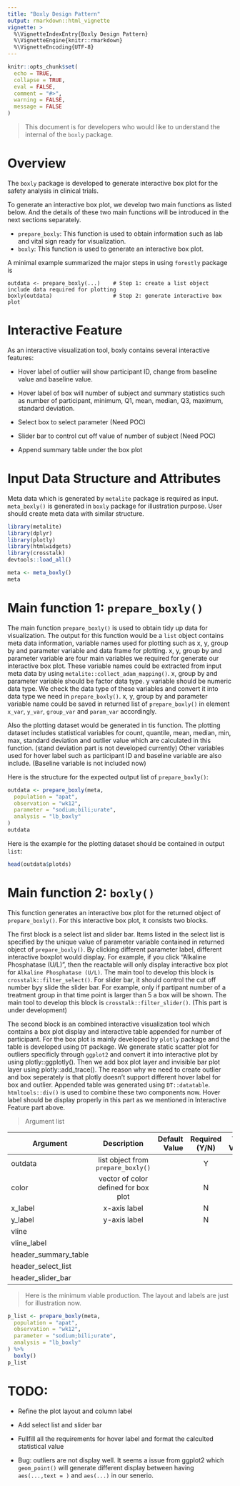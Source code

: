 ```yaml
---
title: "Boxly Design Pattern"
output: rmarkdown::html_vignette
vignette: >
  %\VignetteIndexEntry{Boxly Design Pattern}
  %\VignetteEngine{knitr::rmarkdown}
  %\VignetteEncoding{UTF-8}
---
```



```r
knitr::opts_chunk$set(
  echo = TRUE,
  collapse = TRUE,
  eval = FALSE,
  comment = "#>",
  warning = FALSE,
  message = FALSE
)
```

> This document is for developers who would like to understand the internal of the `boxly` package.

# Overview

The `boxly` package is developed to generate interactive box plot 
for the safety analysis in clinical trials. 

To generate an interactive box plot, we develop two main functions as listed below. 
And the details of these two main functions will be introduced in the next sections separately.

- `prepare_boxly`:  This function is used to obtain information such as lab and vital sign ready for visualization.
- `boxly`: This function is used to generate an interactive box plot.

A minimal example summarized the major steps in using `forestly` package is

```
outdata <- prepare_boxly(...)    # Step 1: create a list object include data required for plotting 
boxly(outdata)                   # Step 2: generate interactive box plot
```
# Interactive Feature

As an interactive visualization tool, boxly contains several interactive features:

- Hover label of outlier will show participant ID, change from baseline value and baseline value. 

- Hover label of box will number of subject and summary statistics such as number of participant, minimum, Q1, mean, median, Q3, maximum, standard deviation.

- Select box to select parameter (Need POC)

- Slider bar to control cut off value of number of subject (Need POC)

- Append summary table under the box plot

# Input Data Structure and Attributes

Meta data which is generated by `metalite` package is required as input. `meta_boxly()` is generated in `boxly` package for illustration purpose. User should create meta data with similar structure.

```r
library(metalite)
library(dplyr)
library(plotly)
library(htmlwidgets)
library(crosstalk)
devtools::load_all()
```

```r
meta <- meta_boxly()
meta
```



# Main function 1: `prepare_boxly()`

The main function `prepare_boxly()` is used to obtain tidy up data for visualization. The output for this function would be a `list` object contains meta data information, variable names used for plotting such as x, y, group by and parameter variable and data frame for plotting. 
x, y, group by and parameter variable are four main variables we required for generate our interactive box plot. These variable names could be extracted from input meta data by using `metalite::collect_adam_mapping()`. x, group by and parameter variable should be factor data type. y variable should be numeric data type. We check the data type of these variables and convert it into data type we need in `prepare_boxly()`. x, y, group by and parameter variable name could be saved in returned list of `prepare_boxly()` in element `x_var`, `y_var`, `group_var` and `param_var` accordingly.


Also the plotting dataset would be generated in tis function. The plotting dataset includes statistical variables for count, quantile, mean, median, min, max, standard deviation and outlier value which are calculated in this function. (stand deviation part is not developed currently) Other variables used for hover label such as participant ID and baseline variable are also include. (Baseline variable is not included now)

Here is the structure for the expected output list of `prepare_boxly()`:

```r
outdata <- prepare_boxly(meta,
  population = "apat",
  observation = "wk12",
  parameter = "sodium;bili;urate",
  analysis = "lb_boxly"
)
outdata
```




Here is the example for the plotting dataset should be contained in output `list`:

```r
head(outdata$plotds)
```

# Main function 2: `boxly()`

This function generates an interactive box plot for the returned object of `prepare_boxly()`. For this interactive box plot, it consists two blocks.

The first block is a select list and slider bar. Items listed in the select list is specified by the unique value of parameter variable contained in returned object of `prepare_boxly()`. By clicking different parameter label, different interactive boxplot would display. For example, if you click “Alkaline Phosphatase (U/L)”, then the reactable will only display interactive box plot for `Alkaline Phosphatase (U/L)`. The main tool to develop this block is `crosstalk::filter_select()`. For slider bar, it should control the cut off number byy slide the slider bar. For example, only if partipant number of a treatment group in that time point is larger than 5 a box will be shown. The main tool to develop this block is `crosstalk::filter_slider()`. (This part is under development) 

The second block is an combined interactive visualization tool which contains a box plot display and interactive table appended for number of participant. For the box plot is mainly developed by `plotly` package and the table is developed using `DT` package. We generate static scatter plot for outliers specificly through `ggplot2` and convert it into interactive plot by using plotly::ggplotly(). Then we add box plot layer and invisible bar plot layer using plotly::add_trace(). The reason why we need to create outlier and box seperately is that plotly doesn’t support different hover label for box and outlier. Appended table was generated using `DT::datatable`. `htmltools::div()` is used to combine these two components now. Hover label should be display properly in this part as we mentioned in Interactive Feature part above.

> Argument list

| Argument            | Description   |  Default Value  | Required (Y/N) | Valid Values | Comments|
| ------------------- |:-------------:| ---------------:|:--------------:|:------------:|:-------:|
| outdata             | list object from `prepare_boxly()`| |Y| | |
| color               | vector of color defined for box plot| |N| | |
| x_label             | x-axis label| |N| | |
| y_label             | y-axis label| |N| | |
| vline               | 
| vline_label         |
| header_summary_table|
| header_select_list  |
| header_slider_bar   |


> Here is the minimum viable production. The layout and labels are just for illustration now.

```r
p_list <- prepare_boxly(meta,
  population = "apat",
  observation = "wk12",
  parameter = "sodium;bili;urate",
  analysis = "lb_boxly"
) %>%
  boxly()
p_list
```


# TODO:

- Refine the plot layout and column label

- Add select list and slider bar

- Fullfill all the requirements for hover label and format the calculted statistical value

- Bug: outliers are not display well. It seems a issue from ggplot2 which `geom_point()` will generate different display between having `aes(...,text = )` and `aes(...)` in our senerio.


